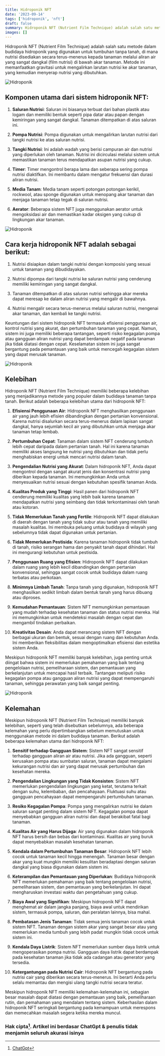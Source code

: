 ```yaml
---
title: Hidroponik NFT
date: '2023-09-14'
tags: ['hidroponik', 'nft']
draft: false
summary: Hidroponik NFT (Nutrient Film Technique) adalah salah satu metode dalam budidaya hidroponik yang digunakan untuk tumbuhan tanpa tanah, di mana nutrisi disediakan secara terus-menerus kepada tanaman melalui aliran air yang sangat dangkal (film nutrisi) di bawah akar tanaman
images: []
---
```


Hidroponik NFT (Nutrient Film Technique) adalah salah satu metode dalam budidaya hidroponik yang digunakan untuk tumbuhan tanpa tanah, di mana nutrisi disediakan secara terus-menerus kepada tanaman melalui aliran air yang sangat dangkal (film nutrisi) di bawah akar tanaman. Metode ini memanfaatkan gravitasi untuk mengalirkan larutan nutrisi ke akar tanaman, yang kemudian menyerap nutrisi yang dibutuhkan.

![Hidroponik](/static/images/hidroponik/hidroponik-DFT-dan-NFT.jpg)

## Komponen utama dari sistem hidroponik NFT:

1. **Saluran Nutrisi**: Saluran ini biasanya terbuat dari bahan plastik atau logam dan memiliki bentuk seperti pipa datar atau papan dengan kemiringan yang sangat dangkal. Tanaman ditempatkan di atas saluran ini.

2. **Pompa Nutrisi**: Pompa digunakan untuk mengalirkan larutan nutrisi dari tangki nutrisi ke atas saluran nutrisi.

3. **Tangki Nutrisi**: Ini adalah wadah yang berisi campuran air dan nutrisi yang diperlukan oleh tanaman. Nutrisi ini dicirculasi melalui sistem untuk memastikan tanaman terus mendapatkan asupan nutrisi yang cukup.

4. **Timer**: Timer mengontrol berapa lama dan seberapa sering pompa nutrisi diaktifkan. Ini membantu dalam mengatur frekuensi dan durasi aliran nutrisi.

5. **Media Tanam**: Media tanam seperti potongan potongan kerikil, rockwool, atau sponge digunakan untuk menopang akar tanaman dan menjaga tanaman tetap tegak di saluran nutrisi.

6. **Aerator**: Beberapa sistem NFT juga menggunakan aerator untuk mengoksidasi air dan memastikan kadar oksigen yang cukup di lingkungan akar tanaman.

![Hidroponik](/static/images/hidroponik/hidroponik-NFT.jpg)

## Cara kerja hidroponik NFT adalah sebagai berikut:

1. Nutrisi disiapkan dalam tangki nutrisi dengan komposisi yang sesuai untuk tanaman yang dibudidayakan.

2. Nutrisi dipompa dari tangki nutrisi ke saluran nutrisi yang cenderung memiliki kemiringan yang sangat dangkal.

3. Tanaman ditempatkan di atas saluran nutrisi sehingga akar mereka dapat meresap ke dalam aliran nutrisi yang mengalir di bawahnya.

4. Nutrisi mengalir secara terus-menerus melalui saluran nutrisi, mengenai akar tanaman, dan kembali ke tangki nutrisi.

Keuntungan dari sistem hidroponik NFT termasuk efisiensi penggunaan air, kontrol nutrisi yang akurat, dan pertumbuhan tanaman yang cepat. Namun, sistem ini juga memiliki beberapa tantangan, seperti risiko kegagalan pompa atau gangguan aliran nutrisi yang dapat berdampak negatif pada tanaman jika tidak diatasi dengan cepat. Keselamatan sistem ini juga sangat bergantung pada pemantauan yang baik untuk mencegah kegagalan sistem yang dapat merusak tanaman.

![Hidroponik](/static/images/hidroponik/hidroponik-NFT1.jpg)

## Kelebihan

Hidroponik NFT (Nutrient Film Technique) memiliki beberapa kelebihan yang menjadikannya metode yang populer dalam budidaya tanaman tanpa tanah. Berikut adalah beberapa kelebihan utama dari hidroponik NFT:

1. **Efisiensi Penggunaan Air**: Hidroponik NFT menghasilkan penggunaan air yang jauh lebih efisien dibandingkan dengan pertanian konvensional. Karena nutrisi disalurkan secara terus-menerus dalam lapisan sangat dangkal, hanya sejumlah kecil air yang dibutuhkan untuk menjaga akar tanaman tetap lembab.

2. **Pertumbuhan Cepat**: Tanaman dalam sistem NFT cenderung tumbuh lebih cepat daripada dalam pertanian tanah. Hal ini karena tanaman memiliki akses langsung ke nutrisi yang dibutuhkan dan tidak perlu menghabiskan energi untuk mencari nutrisi dalam tanah.

3. **Pengendalian Nutrisi yang Akurat**: Dalam hidroponik NFT, Anda dapat mengontrol dengan sangat akurat jenis dan konsentrasi nutrisi yang diberikan kepada tanaman. Ini memungkinkan Anda untuk menyesuaikan nutrisi sesuai dengan kebutuhan spesifik tanaman Anda.

4. **Kualitas Produk yang Tinggi**: Hasil panen dari hidroponik NFT cenderung memiliki kualitas yang lebih baik karena tanaman mendapatkan nutrisi yang seimbang dan tidak terkontaminasi oleh tanah atau kotoran.

5. **Tidak Memerlukan Tanah yang Fertile**: Hidroponik NFT dapat dilakukan di daerah dengan tanah yang tidak subur atau tanah yang memiliki masalah kualitas. Ini membuka peluang untuk budidaya di wilayah yang sebelumnya tidak dapat digunakan untuk pertanian.

6. **Tidak Memerlukan Pestisida**: Karena tanaman hidroponik tidak tumbuh di tanah, risiko serangan hama dan penyakit tanah dapat dihindari. Hal ini mengurangi kebutuhan untuk pestisida.

7. **Penggunaan Ruang yang Efisien**: Hidroponik NFT dapat dilakukan dalam ruang yang lebih kecil dibandingkan dengan pertanian konvensional, sehingga sangat cocok untuk budidaya dalam ruang terbatas atau perkotaan.

8. **Minimnya Limbah Tanah**: Tanpa tanah yang digunakan, hidroponik NFT menghasilkan sedikit limbah dalam bentuk tanah yang harus dibuang atau diproses.

9. **Kemudahan Pemantauan**: Sistem NFT memungkinkan pemantauan yang mudah terhadap kesehatan tanaman dan status nutrisi mereka. Hal ini memungkinkan untuk mendeteksi masalah dengan cepat dan mengambil tindakan perbaikan.

10. **Kreativitas Desain**: Anda dapat merancang sistem NFT dengan berbagai ukuran dan bentuk, sesuai dengan ruang dan kebutuhan Anda. Ini memberikan fleksibilitas dalam mengoptimalkan efisiensi dan estetika sistem Anda.

Meskipun hidroponik NFT memiliki banyak kelebihan, juga penting untuk diingat bahwa sistem ini memerlukan pemahaman yang baik tentang pengelolaan nutrisi, pemeliharaan sistem, dan pemantauan yang berkelanjutan untuk mencapai hasil terbaik. Tantangan meliputi risiko kegagalan pompa atau gangguan aliran nutrisi yang dapat mempengaruhi tanaman, sehingga perawatan yang baik sangat penting.

![Hidroponik](/static/images/hidroponik/hidroponik-NFT2.jpg)

## Kelemahan

Meskipun hidroponik NFT (Nutrient Film Technique) memiliki banyak kelebihan, seperti yang telah disebutkan sebelumnya, ada beberapa kelemahan yang perlu dipertimbangkan sebelum memutuskan untuk menggunakan metode ini dalam budidaya tanaman. Berikut adalah beberapa kelemahan utama dari hidroponik NFT:

1. **Sensitif terhadap Gangguan Sistem**: Sistem NFT sangat sensitif terhadap gangguan aliran air atau nutrisi. Jika ada gangguan, seperti kerusakan pompa atau sumbatan saluran, tanaman dapat mengalami kekurangan nutrisi dan air yang dapat merusak pertumbuhan dan kesehatan mereka.

2. **Pengendalian Lingkungan yang Tidak Konsisten**: Sistem NFT memerlukan pengendalian lingkungan yang ketat, terutama terkait dengan suhu, kelembaban, dan pencahayaan. Fluktuasi suhu atau gangguan pencahayaan dapat mempengaruhi pertumbuhan tanaman.

3. **Resiko Kegagalan Pompa**: Pompa yang mengalirkan nutrisi ke dalam saluran sangat penting dalam sistem NFT. Kegagalan pompa dapat menyebabkan gangguan aliran nutrisi dan dapat berakibat fatal bagi tanaman.

4. **Kualitas Air yang Harus Dijaga**: Air yang digunakan dalam hidroponik NFT harus bersih dan bebas dari kontaminasi. Kualitas air yang buruk dapat menyebabkan masalah kesehatan tanaman.

5. **Kendala dalam Pertumbuhan Tanaman Besar**: Hidroponik NFT lebih cocok untuk tanaman kecil hingga menengah. Tanaman besar dengan akar yang kuat mungkin memiliki kesulitan beradaptasi dengan saluran dangkal yang biasa digunakan dalam sistem ini.

6. **Keterampilan dan Pemantauan yang Diperlukan**: Budidaya hidroponik NFT memerlukan pemahaman yang baik tentang pengelolaan nutrisi, pemeliharaan sistem, dan pemantauan yang berkelanjutan. Ini dapat mengharuskan investasi waktu dan pengetahuan yang cukup.

7. **Biaya Awal yang Signifikan**: Meskipun hidroponik NFT dapat menghemat air dalam jangka panjang, biaya awal untuk mendirikan sistem, termasuk pompa, saluran, dan peralatan lainnya, bisa mahal.

8. **Pembatasan Jenis Tanaman**: Tidak semua jenis tanaman cocok untuk sistem NFT. Tanaman dengan sistem akar yang sangat besar atau yang memerlukan media tumbuh yang lebih padat mungkin tidak cocok untuk sistem ini.

9. **Kendala Daya Listrik**: Sistem NFT memerlukan sumber daya listrik untuk mengoperasikan pompa nutrisi. Gangguan daya listrik dapat berdampak pada kesehatan tanaman jika tidak ada cadangan atau generator yang tersedia.

10. **Ketergantungan pada Nutrisi Cair**: Hidroponik NFT bergantung pada nutrisi cair yang diberikan secara terus-menerus. Ini berarti Anda perlu selalu memantau dan mengisi ulang tangki nutrisi secara teratur.

Meskipun hidroponik NFT memiliki kelemahan-kelemahan ini, sebagian besar masalah dapat diatasi dengan pemantauan yang baik, pemeliharaan rutin, dan pemahaman yang mendalam tentang sistem. Keberhasilan dalam hidroponik NFT seringkali bergantung pada kemampuan untuk merespons dan memecahkan masalah segera ketika mereka muncul.

### Hak cipta[^1]. Artikel ini berdasar ChatGpt & penulis tidak menjamin seluruh akurasi isinya

[^1]: [ChatGpt](https://chat.openai.com)
